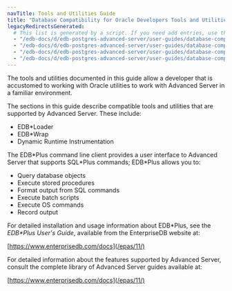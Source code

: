 ```yaml
---
navTitle: Tools and Utilities Guide
title: "Database Compatibility for Oracle Developers Tools and Utilities Guide"
legacyRedirectsGenerated:
  # This list is generated by a script. If you need add entries, use the `legacyRedirects` key.
  - "/edb-docs/d/edb-postgres-advanced-server/user-guides/database-compatibility-for-oracle-developers-tools-and-utilities-guide/13/index.html"
  - "/edb-docs/d/edb-postgres-advanced-server/user-guides/database-compatibility-for-oracle-developers-tools-and-utilities-guide/13/conclusion.html"
  - "/edb-docs/d/edb-postgres-advanced-server/user-guides/database-compatibility-for-oracle-developers-tools-and-utilities-guide/13/introduction.html"
  - "/edb-docs/d/edb-postgres-advanced-server/user-guides/database-compatibility-for-oracle-developers-tools-and-utilities-guide/13/genindex.html"
---
```


<div id="introduction" class="registered_link"></div>

The tools and utilities documented in this guide allow a developer that is accustomed to working with Oracle utilities to work with Advanced Server in a familiar environment.

The sections in this guide describe compatible tools and utilities that are supported by Advanced Server. These include:

-   EDB\*Loader
-   EDB\*Wrap
-   Dynamic Runtime Instrumentation

The EDB\*Plus command line client provides a user interface to Advanced Server that supports SQL\*Plus commands; EDB\*Plus allows you to:

-   Query database objects
-   Execute stored procedures
-   Format output from SQL commands
-   Execute batch scripts
-   Execute OS commands
-   Record output

For detailed installation and usage information about EDB\*Plus, see the *EDB\*Plus User's Guide*, available from the EnterpriseDB website at:

[https://www.enterprisedb.com/docs](/epas/11/)

For detailed information about the features supported by Advanced Server, consult the complete library of Advanced Server guides available at:

[https://www.enterprisedb.com/docs](/epas/11/)
